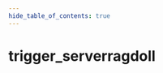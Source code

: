 ```yaml
---
hide_table_of_contents: true
---
```


<!---
!!!!!!
THIS PAGE IS AUTOGENERATED FROM GAME FGD DEFINITIONS!
DO NOT EDIT MANUALLY!
!!!!!!

In order to make edits, you can make an annotation file in /fgd_dump_overrides
-->


# trigger_serverragdoll



<Tabs queryString="game">
    
<TabItem value="cs2" label="Counter-Strike 2">
    <CS2Page />
</TabItem>

<TabItem value="steamvr" label="SteamVR Home">
    <STEAMVRPage />
</TabItem>

<TabItem value="dota2" label="Dota 2">
    <DOTA2Page />
</TabItem>

<TabItem value="hla" label="Half-Life: Alyx">
    <HLAPage />
</TabItem>

</Tabs>
